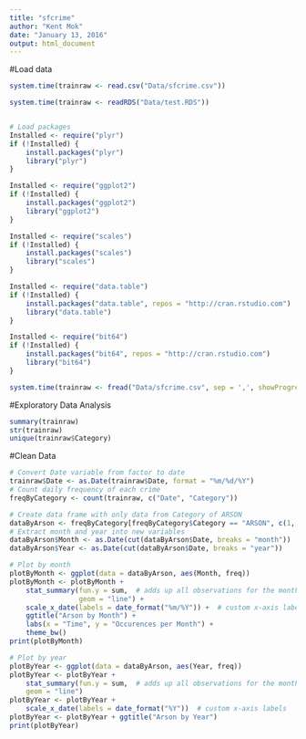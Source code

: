 ```yaml
---
title: "sfcrime"
author: "Kent Mok"
date: "January 13, 2016"
output: html_document
---
```


#Load data
```r
system.time(trainraw <- read.csv("Data/sfcrime.csv"))

system.time(trainraw <- readRDS("Data/test.RDS"))


# Load packages
Installed <- require("plyr")
if (!Installed) {
    install.packages("plyr")
    library("plyr")
}

Installed <- require("ggplot2")
if (!Installed) {
    install.packages("ggplot2")
    library("ggplot2")
}

Installed <- require("scales")
if (!Installed) {
    install.packages("scales")
    library("scales")
}

Installed <- require("data.table")
if (!Installed) {
    install.packages("data.table", repos = "http://cran.rstudio.com")
    library("data.table")
}

Installed <- require("bit64")
if (!Installed) {
    install.packages("bit64", repos = "http://cran.rstudio.com")
    library("bit64")
}

system.time(trainraw <- fread("Data/sfcrime.csv", sep = ',', showProgress=F))
```

#Exploratory Data Analysis

```r
summary(trainraw)
str(trainraw)
unique(trainraw$Category)
```

#Clean Data
```r
# Convert Date variable from factor to date
trainraw$Date <- as.Date(trainraw$Date, format = "%m/%d/%Y")
# Count daily frequency of each crime
freqByCategory <- count(trainraw, c("Date", "Category"))

# Create data frame with only data from Category of ARSON
dataByArson <- freqByCategory[freqByCategory$Category == "ARSON", c(1, 3)]
# Extract month and year into new variables
dataByArson$Month <- as.Date(cut(dataByArson$Date, breaks = "month"))
dataByArson$Year <- as.Date(cut(dataByArson$Date, breaks = "year"))

# Plot by month
plotByMonth <- ggplot(data = dataByArson, aes(Month, freq))
plotByMonth <- plotByMonth +
    stat_summary(fun.y = sum,  # adds up all observations for the month
                 geom = "line") +
    scale_x_date(labels = date_format("%m/%Y")) +  # custom x-axis labels
    ggtitle("Arson by Month") +
    labs(x = "Time", y = "Occurences per Month") +
    theme_bw()
print(plotByMonth)

# Plot by year
plotByYear <- ggplot(data = dataByArson, aes(Year, freq))
plotByYear <- plotByYear +
    stat_summary(fun.y = sum,  # adds up all observations for the month
    geom = "line")
plotByYear <- plotByYear +
    scale_x_date(labels = date_format("%Y"))  # custom x-axis labels
plotByYear <- plotByYear + ggtitle("Arson by Year")
print(plotByYear)

```

